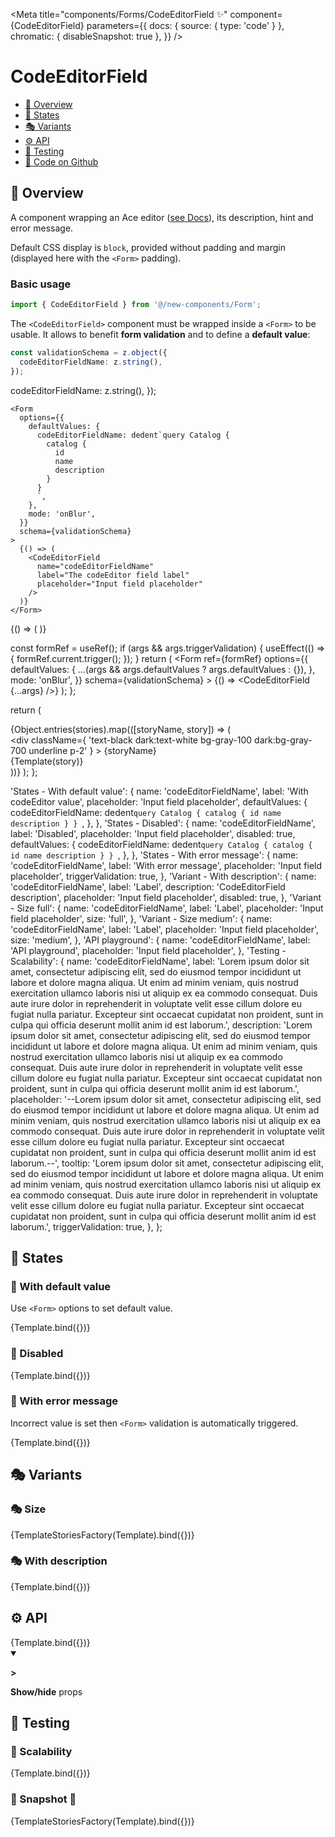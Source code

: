 

<Meta
  title="components/Forms/CodeEditorField ✨"
  component={CodeEditorField}
  parameters={{
    docs: { source: { type: 'code' } },
    chromatic: { disableSnapshot: true },
  }}
/>

# CodeEditorField

- [🧰 Overview](#-overview)
- [🔁 States](#-states)
- [🎭 Variants](#-variants)
- [⚙️ API](#-api)
- [🧪 Testing](#-testing)
- [🐙 Code on Github](https://github.com/hasura/graphql-engine-mono/tree/main/console/src/new-components/Form/CodeEditorField.tsx)

## 🧰 Overview

A component wrapping an Ace editor ([see Docs](https://ace.c9.io/)),
its description, hint and error message.

Default CSS display is `block`, provided without padding and margin (displayed here with the `<Form>` padding).

### Basic usage

```ts
import { CodeEditorField } from '@/new-components/Form';
```

The `<CodeEditorField>` component must be wrapped inside a `<Form>` to be usable. It allows to benefit **form validation**
and to define a **default value**:

```ts
const validationSchema = z.object({
  codeEditorFieldName: z.string(),
});
```

  codeEditorFieldName: z.string(),
});

```tsx
<Form
  options={{
    defaultValues: {
      codeEditorFieldName: dedent`query Catalog {
        catalog {
          id
          name
          description
        }
      }
      `,
    },
    mode: 'onBlur',
  }}
  schema={validationSchema}
>
  {() => (
    <CodeEditorField
      name="codeEditorFieldName"
      label="The codeEditor field label"
      placeholder="Input field placeholder"
    />
  )}
</Form>
```

<Canvas>
  <Story name="Overview">
    <Form
      options={{
        defaultValues: {
          codeEditorFieldName: dedent`query Catalog {
            catalog {
              id
              name
              description
            }
          }
          `,
        },
        mode: 'onSubmit',
        reValidateMode: 'onChange',
      }}
      schema={validationSchema}
    >
      {() => (
        <CodeEditorField
          name="codeEditorFieldName"
          label="The codeEditor field label"
          placeholder="Input field placeholder"
        />
      )}
    </Form>
  </Story>
</Canvas>

  const formRef = useRef();
  if (args && args.triggerValidation) {
    useEffect(() => {
      formRef.current.trigger();
    });
  }
  return (
    <Form
      ref={formRef}
      options={{
        defaultValues: {
          ...(args && args.defaultValues ? args.defaultValues : {}),
        },
        mode: 'onBlur',
      }}
      schema={validationSchema}
    >
      {() => <CodeEditorField {...args} />}
    </Form>
  );
};

  return (
    <div>
      {Object.entries(stories).map(([storyName, story]) => (
        <div key={storyName}>
          <div
            className={
              'text-black dark:text-white bg-gray-100 dark:bg-gray-700 underline p-2'
            }
          >
            {storyName}
          </div>
          <div>{Template(story)}</div>
        </div>
      ))}
    </div>
  );
};

  'States - With default value': {
    name: 'codeEditorFieldName',
    label: 'With codeEditor value',
    placeholder: 'Input field placeholder',
    defaultValues: {
      codeEditorFieldName: dedent`query Catalog {
        catalog {
          id
          name
          description
        }
      }
      `,
    },
  },
  'States - Disabled': {
    name: 'codeEditorFieldName',
    label: 'Disabled',
    placeholder: 'Input field placeholder',
    disabled: true,
    defaultValues: {
      codeEditorFieldName: dedent`query Catalog {
        catalog {
          id
          name
          description
        }
      }
      `,
    },
  },
  'States - With error message': {
    name: 'codeEditorFieldName',
    label: 'With error message',
    placeholder: 'Input field placeholder',
    triggerValidation: true,
  },
  'Variant - With description': {
    name: 'codeEditorFieldName',
    label: 'Label',
    description: 'CodeEditorField description',
    placeholder: 'Input field placeholder',
    disabled: true,
  },
  'Variant - Size full': {
    name: 'codeEditorFieldName',
    label: 'Label',
    placeholder: 'Input field placeholder',
    size: 'full',
  },
  'Variant - Size medium': {
    name: 'codeEditorFieldName',
    label: 'Label',
    placeholder: 'Input field placeholder',
    size: 'medium',
  },
  'API playground': {
    name: 'codeEditorFieldName',
    label: 'API playground',
    placeholder: 'Input field placeholder',
  },
  'Testing - Scalability': {
    name: 'codeEditorFieldName',
    label:
      'Lorem ipsum dolor sit amet, consectetur adipiscing elit, sed do eiusmod tempor incididunt ut labore et dolore magna aliqua. Ut enim ad minim veniam, quis nostrud exercitation ullamco laboris nisi ut aliquip ex ea commodo consequat. Duis aute irure dolor in reprehenderit in voluptate velit esse cillum dolore eu fugiat nulla pariatur. Excepteur sint occaecat cupidatat non proident, sunt in culpa qui officia deserunt mollit anim id est laborum.',
    description:
      'Lorem ipsum dolor sit amet, consectetur adipiscing elit, sed do eiusmod tempor incididunt ut labore et dolore magna aliqua. Ut enim ad minim veniam, quis nostrud exercitation ullamco laboris nisi ut aliquip ex ea commodo consequat. Duis aute irure dolor in reprehenderit in voluptate velit esse cillum dolore eu fugiat nulla pariatur. Excepteur sint occaecat cupidatat non proident, sunt in culpa qui officia deserunt mollit anim id est laborum.',
    placeholder:
      '--Lorem ipsum dolor sit amet, consectetur adipiscing elit, sed do eiusmod tempor incididunt ut labore et dolore magna aliqua. Ut enim ad minim veniam, quis nostrud exercitation ullamco laboris nisi ut aliquip ex ea commodo consequat. Duis aute irure dolor in reprehenderit in voluptate velit esse cillum dolore eu fugiat nulla pariatur. Excepteur sint occaecat cupidatat non proident, sunt in culpa qui officia deserunt mollit anim id est laborum.--',
    tooltip:
      'Lorem ipsum dolor sit amet, consectetur adipiscing elit, sed do eiusmod tempor incididunt ut labore et dolore magna aliqua. Ut enim ad minim veniam, quis nostrud exercitation ullamco laboris nisi ut aliquip ex ea commodo consequat. Duis aute irure dolor in reprehenderit in voluptate velit esse cillum dolore eu fugiat nulla pariatur. Excepteur sint occaecat cupidatat non proident, sunt in culpa qui officia deserunt mollit anim id est laborum.',
    triggerValidation: true,
  },
};

## 🔁 States

### 🔁 With default value

Use `<Form>` options to set default value.

<Canvas>
  <Story
    name="States - With default value"
    args={stories['States - With default value']}
  >
    {Template.bind({})}
  </Story>
</Canvas>

### 🔁 Disabled

<Canvas>
  <Story name="States - Disabled" args={stories['States - Disabled']}>
    {Template.bind({})}
  </Story>
</Canvas>

### 🔁 With error message

Incorrect value is set then `<Form>` validation is automatically triggered.

<Canvas>
  <Story
    name="States - With error message"
    args={stories['States - With error message']}
  >
    {Template.bind({})}
  </Story>
</Canvas>

## 🎭 Variants

### 🎭 Size

<Canvas>
  <Story
    name="Variant - Size"
    args={{
      'Variant - Size full': stories['Variant - Size full'],
      'Variant - Size medium': stories['Variant - Size medium'],
    }}
  >
    {TemplateStoriesFactory(Template).bind({})}
  </Story>
</Canvas>

### 🎭 With description

<Canvas>
  <Story
    name="Variant - With description"
    args={stories['Variant - With description']}
  >
    {Template.bind({})}
  </Story>
</Canvas>

## ⚙️ API

<Canvas>
  <Story name="API playground" args={stories['API playground']}>
    {Template.bind({})}
  </Story>
</Canvas>

<details open>
  <summary className="mdx-collapsible-section">
    <p className="mdx-collapsible-section__chevron">
      <strong>&gt;</strong>
    </p>
    <p className="mdx-collapsible-section__label">
      <strong>Show/hide</strong> props
    </p>
  </summary>
  <ArgsTable story="API playground" />
</details>

## 🧪 Testing

### 🧪 Scalability

<Canvas>
  <Story name="Testing - Scalability" args={stories['Testing - Scalability']}>
    {Template.bind({})}
  </Story>
</Canvas>

### 🧪 Snapshot 📸

<Canvas>
  <Story
    name="Testing - Snapshot"
    args={stories}
    parameters={{
      chromatic: { disableSnapshot: true },
    }}
  >
    {TemplateStoriesFactory(Template).bind({})}
  </Story>
</Canvas>
